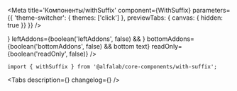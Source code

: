 




<Meta
    title='Компоненты/withSuffix'
    component={WithSuffix}
    parameters={{ 'theme-switcher': { themes: ['click'] }, previewTabs: { canvas: { hidden: true }} }}
/>


<!-- Canvas -->

<Story name='withSuffix'>
    <SuffixInput
        suffix={text('suffix', ' ₽')}
        block={boolean('block', false)}
        clear={boolean('clear', false)}
        size={select('size', ['s', 'm', 'l', 'xl'], 's')}
        disabled={boolean('disabled', false)}
        label={text('label', '')}
        placeholder={text('placeholder', '')}
        rightAddons={boolean('rightAddons', false) && !text('error') && <Icon />}
        leftAddons={boolean('leftAddons', false) && <Icon />}
        bottomAddons={boolean('bottomAddons', false) && <span>bottom text</span>}
        readOnly={boolean('readOnly', false)}
    />
</Story>


<!-- Docs -->

<ComponentHeader
    name='withSuffix'
    version={version}
    package='@alfalab/core-components/with-suffix'
    stage={2}
/>

```tsx
import { withSuffix } from '@alfalab/core-components/with-suffix';
```

<Tabs
    description={<Description />}
    changelog={<Changelog />}
/>
